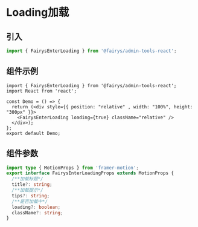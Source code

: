# Loading加载


## 引入

```ts
import { FairysEnterLoading } from '@fairys/admin-tools-react';
```

## 组件示例

```tsx preview
import { FairysEnterLoading } from '@fairys/admin-tools-react';
import React from 'react';

const Demo = () => {
  return (<div style={{ position: "relative" , width: "100%", height: "300px" }}>
    <FairysEnterLoading loading={true} className="relative" />
  </div>);
};
export default Demo;

```

## 组件参数

```ts
import type { MotionProps } from 'framer-motion';
export interface FairysEnterLoadingProps extends MotionProps {
  /**加载标题*/
  title?: string;
  /**加载提示*/
  tips?: string;
  /**是否加载中*/
  loading?: boolean;
  className?: string;
}

```

